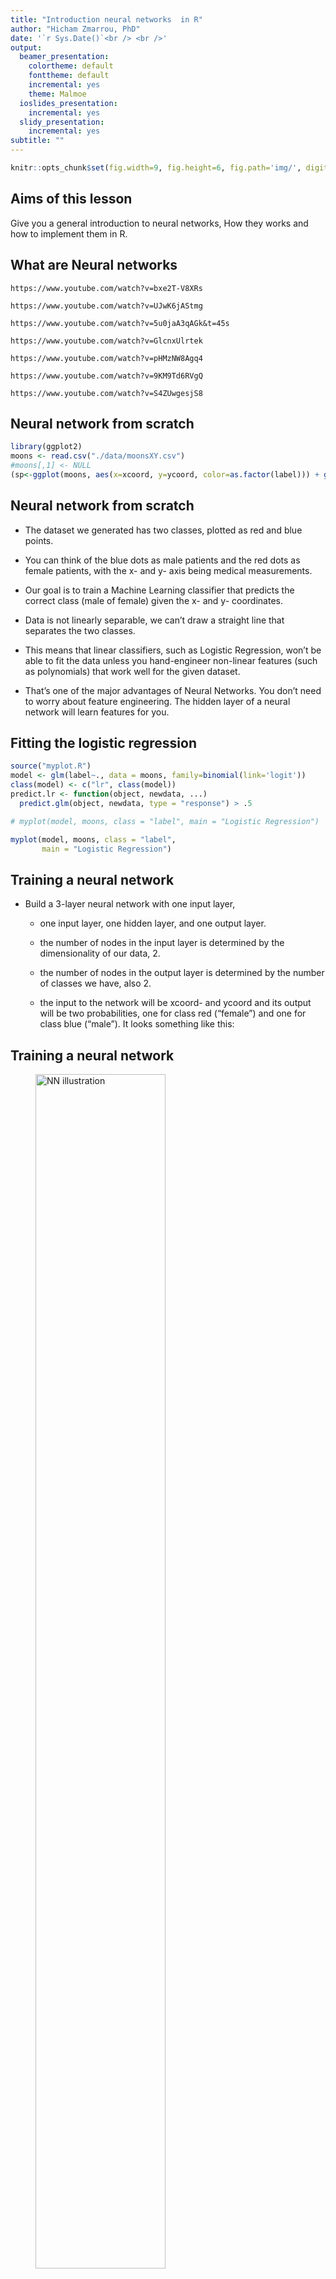 ---
title: "Introduction neural networks  in R"
author: "Hicham Zmarrou, PhD"
date: '`r Sys.Date()`<br /> <br />'
output:
  beamer_presentation:
    colortheme: default
    fonttheme: default
    incremental: yes
    theme: Malmoe
  ioslides_presentation:
    incremental: yes
  slidy_presentation:
    incremental: yes
subtitle: ""
---


```{r global_options, include=FALSE}
knitr::opts_chunk$set(fig.width=9, fig.height=6, fig.path='img/', digits = 3,  echo=TRUE, results=TRUE, warning=FALSE, comment="", message=FALSE)
```

## Aims of this lesson 

Give you a general introduction to neural networks, How they works and how to implement them in R.

## What are Neural networks
```
https://www.youtube.com/watch?v=bxe2T-V8XRs

https://www.youtube.com/watch?v=UJwK6jAStmg

https://www.youtube.com/watch?v=5u0jaA3qAGk&t=45s

https://www.youtube.com/watch?v=GlcnxUlrtek

https://www.youtube.com/watch?v=pHMzNW8Agq4

https://www.youtube.com/watch?v=9KM9Td6RVgQ

https://www.youtube.com/watch?v=S4ZUwgesjS8

```


## Neural network from scratch

```{r, echo=FALSE}
library(ggplot2)
moons <- read.csv("./data/moonsXY.csv")
#moons[,1] <- NULL 
(sp<-ggplot(moons, aes(x=xcoord, y=ycoord, color=as.factor(label))) + geom_point())

```

## Neural network from scratch

+ The dataset we generated has two classes, plotted as red and blue points. 

+ You can think of the blue dots as male patients and the red dots as female patients, with the x- and y- axis being medical measurements.

+ Our goal is to train a Machine Learning classifier that predicts the correct class (male of female) given the x- and y- coordinates.

+ Data is not linearly separable, we can't draw a straight line that separates the two classes. 

+ This means that linear classifiers, such as Logistic Regression, won't be able to fit the data unless you hand-engineer non-linear features (such as polynomials) that work well for the given dataset.


+ That's one of the major advantages of Neural Networks. You don't need to worry about feature engineering. The hidden layer of a neural network will learn features for you.


## Fitting the logistic regression 

```{r, echo=FALSE}
source("myplot.R")
model <- glm(label~., data = moons, family=binomial(link='logit'))
class(model) <- c("lr", class(model))
predict.lr <- function(object, newdata, ...)
  predict.glm(object, newdata, type = "response") > .5

# myplot(model, moons, class = "label", main = "Logistic Regression")

```

```{r}
myplot(model, moons, class = "label", 
       main = "Logistic Regression")
```

## Training a neural network 

*  Build a 3-layer neural network with one input layer,

    + one input layer, one hidden layer, and one output layer. 
    
    + the number of nodes in the input layer is determined by the dimensionality of our data, 2. 
    
    + the number of nodes in the output layer is determined by the number of classes we have, also 2.
    
    + the input to the network will be xcoord- and ycoord and its output will be two probabilities, one for class red ("female") and one for class blue ("male"). It looks something like this:

## Training a neural network 

![NN illustration](img_slides/nn-from-scratch-3-layer-network.png){width=70%}
    

## How does the algorithm work?    

Go to this nice [blog](http://tamaszilagyi.com/blog/2017/2017-11-11-animated_net/)


## Implementation in R 


```{r}
## A network with a hidden layer of size 3
x <-  moons[1:150, c("xcoord", "ycoord", "label")]
x$label <- as.factor(x$label)
levels(x$label) <- c("m","f") 
head(x)
library(nnet)
model <- nnet(label ~ ., data=x, size =3, maxit = 1000, trace = FALSE)

```

## A network with a hidden layer of size 3
```{r}
myplot(model, x, class = "label", main = "NN (3)")
```



## Circle dataset

```{r}
set.seed(1000)
library(mlbench)
x <- mlbench.circle(100)
x <- cbind(as.data.frame(x$x), factor(x$classes))
colnames(x) <- c("x", "y", "class")

head(x,3)
```



## Circle dataset (Logistic Regression)

Logistic Regression
Only considers for 2 classes

```{r}
model <- glm(class ~., data = x, family=binomial(link='logit'))
class(model) <- c("lr", class(model))
predict.lr <- function(object, newdata, ...)
  predict.glm(object, newdata, type = "response") > .5
```

## Circle dataset (Logistic Regression)

```{r}
myplot(model, x, class = "class", main = "Logistic Regression")
```

## Circle dataset (Decision trees)

```{r}

library("rpart")
model <- rpart(class ~ ., data=x)
myplot(model, x, class = "class", main = "CART")
```


## Circle dataset (Decision trees overfitting)

```{r}
model <- rpart(class ~ ., data=x,
  control = rpart.control(cp = 0.001, minsplit = 1))
myplot(model, x, class = "class", main = "CART (overfitting)")

```

## Circle dataset (Decision trees C5.0)

```{r}
library(C50)
model <- C5.0(class ~ ., data=x)
myplot(model, x, class = "class", main = "C5.0")
```


## Circle dataset (Random Forest)

```{r}
library(randomForest)
model <- randomForest(class ~ ., data=x)
myplot(model, x, class = "class", main = "Random Forest")
```


## Circle dataset (Neural Network)

```{r}
library(nnet)
model <- nnet(class ~ ., data=x, size = 1, maxit = 1000, trace = FALSE)
myplot(model, x, class = "class", main = "NN (1)")

```


## Circle dataset (Neural Network)

```{r}
library(nnet)
model <- nnet(class ~ ., data=x, size = 2, maxit = 1000, trace = FALSE)
myplot(model, x, class = "class", main = "NN (2)")

```


## Circle dataset (Neural Network)


```{r}
library(nnet)
model <- nnet(class ~ ., data=x, size = 4, maxit = 1000, trace = FALSE)
myplot(model, x, class = "class", main = "NN (4)")

```

## Circle dataset (Neural Network)

```{r}
library(nnet)
model <- nnet(class ~ ., data=x, size = 10, maxit = 1000, trace = FALSE)
myplot(model, x, class = "class", main = "NN (10)")

```




## Neural Networks: Playground Exercises



